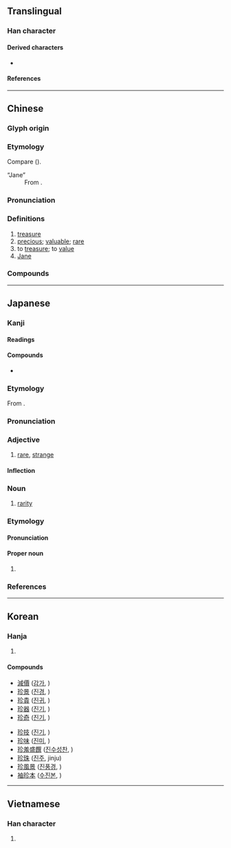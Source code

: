 {{also|珎}}
{{character info}}
==Translingual==

===Han character===
{{Han char|rn=96|rad=玉|as=05|sn=9|four=18122|canj=MGOHH|ids=⿰𤣩㐱}}

====Derived characters====
* {{l|mul|[[𠗰]], [[𣹗]], [[𫳚]], [[𮅢]], [[𮢝]], [[𦾂]]}}

====References====
{{Han ref|kx=0730.040|dkj=20920|dj=1141.160|hdz=21107.090|uh=73CD}}

----

==Chinese==
{{zh-forms|alt=錱}}

===Glyph origin===
{{Han etym}}

===Etymology===
Compare {{cog|bo|རིན||price; value}} ({{zh-ref|Schuessler, 2007}}).
; “Jane”
: From {{bor|zh|en|Jane}}.

===Pronunciation===
{{zh-pron
|m=zhēn
|c=zan1
|h=pfs=
|md=
|mn=qz,tw,xm,zz:tin/qz,xm,zz:chin/tw,xm:tiⁿ
|mn_note=tin/chin - literary; tiⁿ - vernacular
|mn-t=diêng1/diang1
|mn-t_note=diêng1 - Chaozhou; diang1 - Shantou
|w=
|mc=y
|oc=y
|cat=n,a,v
}}

===Definitions===
{{zh-hanzi}}

# [[treasure]]
# [[precious]]; [[valuable]]; [[rare]]
# to [[treasure]]; to [[value]]
# [[Jane]] {{gloss|an English female given name}}

===Compounds===
{{zh-der|珍愛|珍寶|珍本|珍藏|珍道具|珍貴|珍奇|珍禽奇獸|珍禽異獸|珍賞|珍攝|珍視|珍玩|珍味|珍聞|珍惜|珍稀|珍羞|珍饈|珍異|珍重|珍珠|席珍待聘|奇珍異物|如數家珍|如獲珍寶|山珍海味|山珍海錯|奇珍|彌足珍貴|弊帚自珍|席珍|希世之珍|八珍鹹粥|八珍|家珍|奇珍異寶|席上之珍|和隋之珍|什襲珍藏|敝屣自珍|抱寶懷珍|珍珠米|珍羞異饌|珍珠婚|珍珠塔|珍禽|珍珠貝|珍珠雞|珍饈百味|敝帚自珍|珍品|異寶奇珍|稀世珍寶|珍珠母|永珍|珍餚|珍饈佳餚|珍錯|珍郵|珍藏密斂|珍羞美味|珍祕|珍珠港|珍怪|珍同拱璧|珍物|珍珠丸子|連城之珍|袖珍本|餘珍璧謝|黑珍珠|袖珍|聚珍版|若數家珍|自珍}}

{{zh-cat|English female given names}}

----

==Japanese==

===Kanji===
{{ja-kanji|grade=c|rs=玉05}}

====Readings====
{{ja-readings
|goon=ちん
|kanon=ちん
|kun=めずら-し.い, うず-
|nanori=たから, じん
}}

====Compounds====
{{der-top|Compounds}}
* {{ja-r|珍語|ちんご|[[rare]] [[word]], [[unusual]] [[word]]}}
{{der-bottom}}

===Etymology===
{{ja-kanjitab|yomi=o|ちん}}
From {{etyl|ltc|ja|sort=ちん}} {{m|zh|珍|tr=trin||treasure, precious thing}}.

===Pronunciation===
{{ja-pron|yomi=goon|ちん|acc=1|acc_ref=DJR,NHK}}

===Adjective===
{{ja-adj|infl=na|ちん}}

# [[rare]], [[strange]]

====Inflection====
{{ja-na|ちん}}

===Noun===
{{ja-noun|ちん}}

# [[rarity]]

===Etymology===
{{ja-kanjitab|めずらし}}

====Pronunciation====
{{ja-pron|めずらし}}

====Proper noun====
{{ja-pos|proper|めずらし|hhira=めづらし}}

# {{surname|ja|A=a|nodot=1|sort=めずらし}}

===References===
<references/>

----

==Korean==

===Hanja===
{{ko-hanja|보배|진}}

# {{rfdef|ko|sort=玉05}}

====Compounds====
{{top2}}
* [[減價]] ([[감가]], )
* [[珍景]] ([[진경]], )
* [[珍貴]] ([[진귀]], )
* [[珍器]] ([[진기]], )
* [[珍奇]] ([[진기]], )
{{mid2}}
* [[珍技]] ([[진기]], )
* [[珍味]] ([[진미]], )
* [[珍羞盛饌]] ([[진수성찬]], )
* [[珍珠]] ([[진주]], jinju)
* [[珍風景]] ([[진풍경]], )
* [[袖珍本]] ([[수진본]], )
{{bottom}}
----

==Vietnamese==

===Han character===
{{vi-hantu|[[trân]], [[trằn]]|rs=玉05}}

# {{rfdef|vi|sort=玉05}}